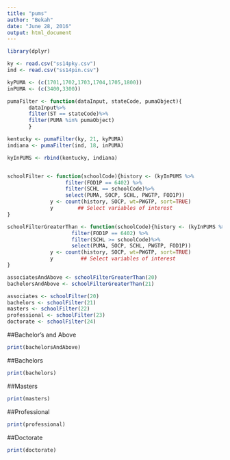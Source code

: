 ```yaml
---
title: "pums"
author: "Bekah"
date: "June 28, 2016"
output: html_document
---
```

```r
library(dplyr)

ky <- read.csv("ss14pky.csv")
ind <- read.csv("ss14pin.csv")

kyPUMA <- (c(1701,1702,1703,1704,1705,1800))
inPUMA <- (c(3400,3300))

pumaFilter <- function(dataInput, stateCode, pumaObject){
       dataInput%>%
       filter(ST == stateCode)%>%
       filter(PUMA %in% pumaObject)
       }

kentucky <- pumaFilter(ky, 21, kyPUMA)
indiana <- pumaFilter(ind, 18, inPUMA)

kyInPUMS <- rbind(kentucky, indiana)


schoolFilter <- function(schoolCode){history <- (kyInPUMS %>%
                   filter(FOD1P == 6402) %>% 
                   filter(SCHL == schoolCode)%>%
                   select(PUMA, SOCP, SCHL, PWGTP, FOD1P))
              y <- count(history, SOCP, wt=PWGTP, sort=TRUE)
              y        ## Select variables of interest 
}

schoolFilterGreaterThan <- function(schoolCode){history <- (kyInPUMS %>%
                     filter(FOD1P == 6402) %>% 
                     filter(SCHL >= schoolCode)%>%
                     select(PUMA, SOCP, SCHL, PWGTP, FOD1P))
              y <- count(history, SOCP, wt=PWGTP, sort=TRUE)
              y         ## Select variables of interest 
}

associatesAndAbove <- schoolFilterGreaterThan(20)
bachelorsAndAbove <- schoolFilterGreaterThan(21)

associates <- schoolFilter(20)
bachelors <- schoolFilter(21)
masters <- schoolFilter(22)
professional <- schoolFilter(23)
doctorate <- schoolFilter(24)
```


##Bachelor's and Above
```r
print(bachelorsAndAbove)
```

##Bachelors
```r

print(bachelors)
```

##Masters
```r
print(masters)
```

##Professional
```r
print(professional)
```

##Doctorate
```r
print(doctorate)
```


